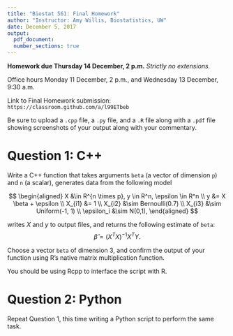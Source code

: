 ```yaml
---
title: "Biostat 561: Final Homework"
author: "Instructor: Amy Willis, Biostatistics, UW"
date: December 5, 2017
output:
  pdf_document:
  number_sections: true
---
```


**Homework due Thursday 14 December, 2 p.m.** *Strictly no extensions.*

Office hours Monday 11 December, 2 p.m., and Wednesday 13 December, 9:30 a.m.

Link to Final Homework submission: `https://classroom.github.com/a/l99ETbeb`

Be sure to upload a `.cpp` file, a `.py` file, and a `.R` file along with a `.pdf` file showing screenshots of your output along with your commentary.

# Question 1: C++

Write a C++ function that takes arguments `beta` (a vector of dimension `p`) and `n` (a scalar), generates data from the following model

$$
\begin{aligned}
X &\in R^{n \times p}, y \in R^n, \epsilon \in R^n \\
y &= X \beta + \epsilon \\
X_{i1} &= 1 \\
X_{i2} &\sim Bernoulli(0.7) \\
X_{i3} &\sim Uniform(-1, 1) \\
\epsilon_i &\sim N(0,1),
\end{aligned}
$$

writes $X$ and $y$ to output files, and returns the following estimate of `beta`: $$\hat{\beta} = (X^TX)^{-1}X^TY.$$

Choose a vector `beta` of dimension 3, and confirm the output of your function using R's native matrix multiplication function.

You should be using Rcpp to interface the script with R.

# Question 2: Python

Repeat Question 1, this time writing a Python script to perform the same task.


